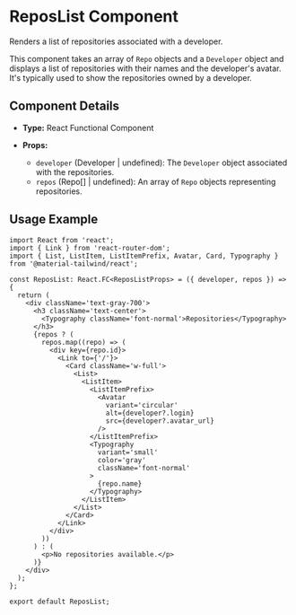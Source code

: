 # ReposList Component

Renders a list of repositories associated with a developer.

This component takes an array of `Repo` objects and a `Developer` object
and displays a list of repositories with their names and the developer's avatar.
It's typically used to show the repositories owned by a developer.

## Component Details

- **Type:** React Functional Component
- **Props:**

  - `developer` (Developer | undefined): The `Developer` object associated with the repositories.
  - `repos` (Repo[] | undefined): An array of `Repo` objects representing repositories.

## Usage Example

```tsx
import React from 'react';
import { Link } from 'react-router-dom';
import { List, ListItem, ListItemPrefix, Avatar, Card, Typography } from '@material-tailwind/react';

const ReposList: React.FC<ReposListProps> = ({ developer, repos }) => {
  return (
    <div className='text-gray-700'>
      <h3 className='text-center'>
        <Typography className='font-normal'>Repositories</Typography>
      </h3>
      {repos ? (
        repos.map((repo) => (
          <div key={repo.id}>
            <Link to={'/'}>
              <Card className='w-full'>
                <List>
                  <ListItem>
                    <ListItemPrefix>
                      <Avatar
                        variant='circular'
                        alt={developer?.login}
                        src={developer?.avatar_url}
                      />
                    </ListItemPrefix>
                    <Typography
                      variant='small'
                      color='gray'
                      className='font-normal'
                    >
                      {repo.name}
                    </Typography>
                  </ListItem>
                </List>
              </Card>
            </Link>
          </div>
        ))
      ) : (
        <p>No repositories available.</p>
      )}
    </div>
  );
};

export default ReposList;
